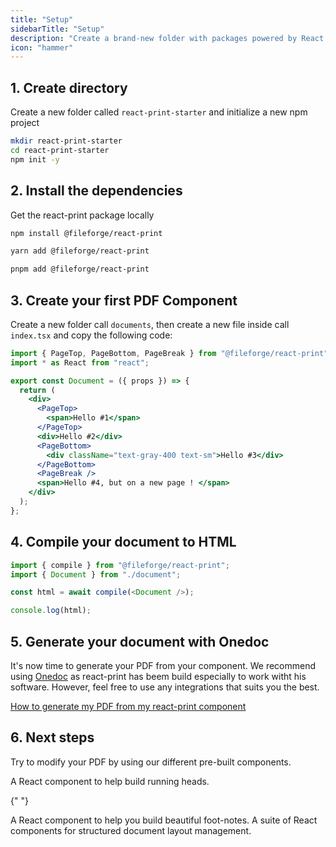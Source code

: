 ```yaml
---
title: "Setup"
sidebarTitle: "Setup"
description: "Create a brand-new folder with packages powered by React Print."
icon: "hammer"
---
```


## 1. Create directory

Create a new folder called `react-print-starter` and initialize a new npm project

```sh
mkdir react-print-starter
cd react-print-starter
npm init -y
```

## 2. Install the dependencies

Get the react-print package locally

<CodeGroup>

```sh npm
npm install @fileforge/react-print
```

```sh yarn
yarn add @fileforge/react-print
```

```sh pnpm
pnpm add @fileforge/react-print
```

</CodeGroup>

## 3. Create your first PDF Component

Create a new folder call `documents`, then create a new file inside call `index.tsx` and copy the following code:

```jsx document/index.tsx
import { PageTop, PageBottom, PageBreak } from "@fileforge/react-print";
import * as React from "react";

export const Document = ({ props }) => {
  return (
    <div>
      <PageTop>
        <span>Hello #1</span>
      </PageTop>
      <div>Hello #2</div>
      <PageBottom>
        <div className="text-gray-400 text-sm">Hello #3</div>
      </PageBottom>
      <PageBreak />
      <span>Hello #4, but on a new page ! </span>
    </div>
  );
};
```

## 4. Compile your document to HTML

```js index.tsx
import { compile } from "@fileforge/react-print";
import { Document } from "./document";

const html = await compile(<Document />);

console.log(html);
```

## 5. Generate your document with Onedoc

It's now time to generate your PDF from your component. We recommend using [Onedoc](/integrations/onedoc) as react-print has beem build especially to work witht his software. However, feel free to use any integrations that suits you the best.

[How to generate my PDF from my react-print component](/integrations/onedoc)

## 6. Next steps

Try to modify your PDF by using our different pre-built components.

<CardGroup>
  <Card title="Headings" icon='up' href="/components/headings">
    A React component to help build running heads.
  </Card>

{" "}

<Card title="Footnote" icon="file" href="/components/footnote">
  A React component to help you build beautiful foot-notes.
</Card>

  <Card title="Shell" icon='table-layout' href="/components/button">
    A suite of React components for structured document layout management.
  </Card>
</CardGroup>
